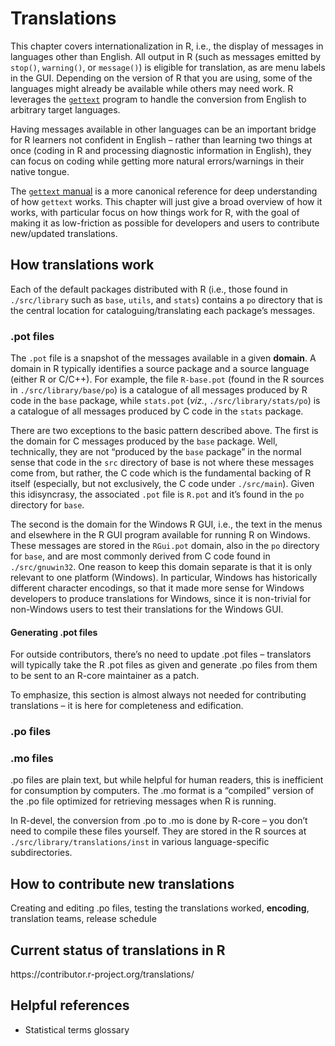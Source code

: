 # Translations

This chapter covers internationalization in R, i.e., the display of messages in languages other than English. All output in R (such as messages emitted by `stop()`, `warning()`, or `message()`) is eligible for translation, as are menu labels in the GUI. Depending on the version of R that you are using, some of the languages might already be available while others may need work.
R leverages the [`gettext`](https://www.gnu.org/software/gettext/) program to handle the conversion from English
to arbitrary target languages.

Having messages available in other languages can be an important bridge for R learners not confident in English --
rather than learning two things at once (coding in R and processing diagnostic information in English), they can
focus on coding while getting more natural errors/warnings in their native tongue.

The [`gettext` manual](https://www.gnu.org/software/gettext/manual/index.html) is a more canonical reference for
deep understanding of how `gettext` works. This chapter will just give a broad overview of how it works, with
particular focus on how things work for R, with the goal of making it as low-friction as possible for developers
and users to contribute new/updated translations.

## How translations work

Each of the default packages distributed with R (i.e., those found in `./src/library` such as `base`, `utils`,
and `stats`) contains a `po` directory that is the central location for cataloguing/translating each package's
messages.

### .pot files

The `.pot` file is a snapshot of the messages available in a given **domain**. A domain in R typically identifies
a source package and a source language (either R or C/C++). For example, the file `R-base.pot`
(found in the R sources in `./src/library/base/po`) is a catalogue of all messages produced by R code in the
`base` package, while `stats.pot` (_viz._, `./src/library/stats/po`) is a catalogue of all messages produced
by C code in the `stats` package.

There are two exceptions to the basic pattern described above. The first is the domain for C messages produced
by the `base` package. Well, technically, they are not "produced by the `base` package" in the normal sense
that code in the `src` directory of base is not where these messages come from, but rather, the C code which
is the fundamental backing of R itself (especially, but not exclusively, the C code under `./src/main`).
Given this idisyncrasy, the associated `.pot` file is `R.pot` and it's found in the `po` directory for `base`.

The second is the domain for the Windows R GUI, i.e., the text in the menus and elsewhere in the R GUI program
available for running R on Windows. These messages are stored in the `RGui.pot` domain, also in the `po`
directory for `base`, and are most commonly derived from C code found in `./src/gnuwin32`. One reason to keep
this domain separate is that it is only relevant to one platform (Windows). In particular, Windows has historically
different character encodings, so that it made more sense for Windows developers to produce translations
for Windows, since it is non-trivial for non-Windows users to test their translations for the Windows GUI.

#### Generating .pot files

For outside contributors, there's no need to update .pot files -- translators will typically take the R .pot files
as given and generate .po files from them to be sent to an R-core maintainer as a patch.

To emphasize, this section is almost always not needed for contributing translations -- it is here for
completeness and edification.

### .po files

### .mo files

.po files are plain text, but while helpful for human readers, this is inefficient for consumption by computers.
The .mo format is a "compiled" version of the .po file optimized for retrieving messages when R is running.

In R-devel, the conversion from .po to .mo is done by R-core -- you don't need to compile these files yourself.
They are stored in the R sources at `./src/library/translations/inst` in various language-specific subdirectories.

## How to contribute new translations

Creating and editing .po files, testing the translations worked, **encoding**, translation teams, release schedule

## Current status of translations in R

https://contributor.r-project.org/translations/

## Helpful references

 - Statistical terms glossary
